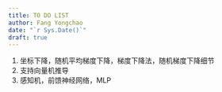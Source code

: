 ```yaml
---
title: TO DO LIST
author: Fang Yongchao
date: "`r Sys.Date()`"
draft: true
---
```


1. 坐标下降，随机平均梯度下降，梯度下降法，随机梯度下降细节
1. 支持向量机推导
1. 感知机，前馈神经网络，MLP

